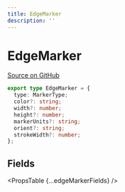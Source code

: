 ```yaml
---
title: EdgeMarker
description: ''
---
```



# EdgeMarker

[Source on GitHub](https://github.com/wbkd/react-flow/blob/bacaa99c73b347856f63c5d495f5a0829be1e431/packages/core/src/types/edges.ts/#L170)

```ts
export type EdgeMarker = {
  type: MarkerType;
  color?: string;
  width?: number;
  height?: number;
  markerUnits?: string;
  orient?: string;
  strokeWidth?: number;
};
```

## Fields

<PropsTable {...edgeMarkerFields} />
